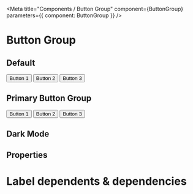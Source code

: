 

<Meta title="Components / Button Group" component={ButtonGroup} parameters={{ component: ButtonGroup }} />

# Button Group

## Default

<Preview>
  <ButtonGroup>
    <Button>Button 1</Button>
    <Button>Button 2</Button>
    <Button>Button 3</Button>
  </ButtonGroup>
</Preview>

## Primary Button Group

<Preview>
  <ButtonGroup>
    <Button primary>Button 1</Button>
    <Button primary>Button 2</Button>
    <Button primary>Button 3</Button>
  </ButtonGroup>
</Preview>

## Dark Mode

<ButtonGroupDarkMode />

## Properties

<Props of={ButtonGroup} />

# Label dependents & dependencies

<DependenciesTable titleDependencies="Dependencies" titleDependents="Dependents" of={ButtonGroup} />
